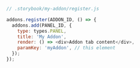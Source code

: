 ```js
// .storybook/my-addon/register.js

addons.register(ADDON_ID, () => {
  addons.add(PANEL_ID, {
    type: types.PANEL,
    title: 'My Addon',
    render: () => <div>Addon tab content</div>,
    paramKey: 'myAddon', // this element
  });
});
```